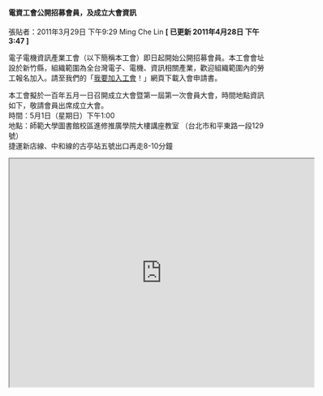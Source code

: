 #### 電資工會公開招募會員，及成立大會資訊

張貼者：2011年3月29日 下午9:29 Ming Che Lin   **[ 已更新 2011年4月28日 下午3:47 ]**

電子電機資訊產業工會（以下簡稱本工會）即日起開始公開招募會員。本工會會址設於新竹縣，組織範圍為全台灣電子、電機、資訊相關產業，歡迎組織範圍內的勞工報名加入。請至我們的「[我要加入工會](http://www.tueeit.org.tw/home/union)！」網頁下載入會申請書。

本工會擬於一百年五月一日召開成立大會暨第一屆第一次會員大會，時間地點資訊如下，敬請會員出席成立大會。  
時間：5月1日（星期日）下午1:00  
地點：師範大學圖書館校區進修推廣學院大樓講座教室 （台北市和平東路一段129號）  
捷運新店線、中和線的古亭站五號出口再走8-10分鐘

<iframe src="https://www.google.com/maps/embed?pb=!1m18!1m12!1m3!1d3615.198357628988!2d121.52715091502517!3d25.027341644712187!2m3!1f0!2f0!3f0!3m2!1i1024!2i768!4f13.1!3m3!1m2!1s0x3442a985161816fd%3A0x1572190a8151c77e!2z5ZyL56uL6Ie654Gj5bir56-E5aSn5a245ZyW5pu46aSo5qCh5Y2A!5e0!3m2!1szh-TW!2sus!4v1627826848178!5m2!1szh-TW!2sus" width="600" height="450" style={{ border:0 }} allowfullscreen="" loading="lazy"></iframe>
